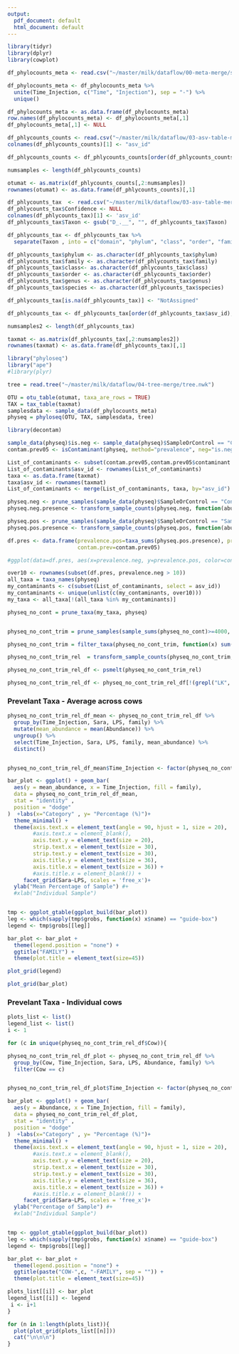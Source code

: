 ```yaml
---
output:
  pdf_document: default
  html_document: default
---
```


```r
library(tidyr)
library(dplyr)
library(cowplot)
```

```r
df_phylocounts_meta <- read.csv("~/master/milk/dataflow/00-meta-merge/sample-complete-all.txt", sep = "\t")

df_phylocounts_meta <- df_phylocounts_meta %>% 
  unite(Time_Injection, c("Time", "Injection"), sep = "-") %>%
  unique()

df_phylocounts_meta <- as.data.frame(df_phylocounts_meta)
row.names(df_phylocounts_meta) <- df_phylocounts_meta[,1]
df_phylocounts_meta[,1] <- NULL
```


```r
df_phlycounts_counts <- read.csv("~/master/milk/dataflow/03-asv-table-merge/feature-table-97.txt", sep = '\t', skip = 1)
colnames(df_phlycounts_counts)[1] <- "asv_id"

df_phlycounts_counts <- df_phlycounts_counts[order(df_phlycounts_counts$asv_id),] 

numsamples <- length(df_phlycounts_counts)

otumat <- as.matrix(df_phlycounts_counts[,2:numsamples])
rownames(otumat) <- as.data.frame(df_phlycounts_counts)[,1]
```

```r
df_phlycounts_tax  <- read.csv("~/master/milk/dataflow/03-asv-table-merge/taxonomy.tsv", sep = '\t')
df_phlycounts_tax$Confidence <- NULL
colnames(df_phlycounts_tax)[1] <- 'asv_id'
df_phlycounts_tax$Taxon <- gsub("D_.__", "", df_phlycounts_tax$Taxon)

df_phlycounts_tax <- df_phlycounts_tax %>%
  separate(Taxon , into = c("domain", "phylum", "class", "order", "family", "genus", "species"), sep = ";")

df_phlycounts_tax$phylum <- as.character(df_phlycounts_tax$phylum)
df_phlycounts_tax$family <- as.character(df_phlycounts_tax$family)
df_phlycounts_tax$class<- as.character(df_phlycounts_tax$class)
df_phlycounts_tax$order <- as.character(df_phlycounts_tax$order)
df_phlycounts_tax$genus <- as.character(df_phlycounts_tax$genus)
df_phlycounts_tax$species <- as.character(df_phlycounts_tax$species)

df_phlycounts_tax[is.na(df_phlycounts_tax)] <- "NotAssigned"

df_phlycounts_tax <- df_phlycounts_tax[order(df_phlycounts_tax$asv_id),] 

numsamples2 <- length(df_phlycounts_tax)

taxmat <- as.matrix(df_phlycounts_tax[,2:numsamples2])
rownames(taxmat) <- as.data.frame(df_phlycounts_tax)[,1]
```

```r
library("phyloseq")
library("ape")
#library(plyr)

tree = read.tree("~/master/milk/dataflow/04-tree-merge/tree.nwk")

OTU = otu_table(otumat, taxa_are_rows = TRUE)
TAX = tax_table(taxmat)
samplesdata <- sample_data(df_phylocounts_meta)
physeq = phyloseq(OTU, TAX, samplesdata, tree)
```

```r
library(decontam)

sample_data(physeq)$is.neg <- sample_data(physeq)$SampleOrControl == "Control"
contam.prev05 <- isContaminant(physeq, method="prevalence", neg="is.neg", threshold=0.6)

List_of_contaminants <- subset(contam.prev05,contam.prev05$contaminant == TRUE)
List_of_contaminants$asv_id <- rownames(List_of_contaminants)
taxa <- as.data.frame(taxmat)
taxa$asv_id <- rownames(taxmat)
List_of_contaminants <- merge(List_of_contaminants, taxa, by="asv_id")

physeq.neg <- prune_samples(sample_data(physeq)$SampleOrControl == "Control", physeq)
physeq.neg.presence <- transform_sample_counts(physeq.neg, function(abund) 1*(abund>0))

physeq.pos <- prune_samples(sample_data(physeq)$SampleOrControl == "Sample", physeq)
physeq.pos.presence <- transform_sample_counts(physeq.pos, function(abund) 1*(abund>0))

df.pres <- data.frame(prevalence.pos=taxa_sums(physeq.pos.presence), prevalence.neg=taxa_sums(physeq.neg.presence),
                      contam.prev=contam.prev05)

#ggplot(data=df.pres, aes(x=prevalence.neg, y=prevalence.pos, color=contam.prev.contaminant)) + geom_jitter() + ggtitle("Contamination - TRUE")

over10 <- rownames(subset(df.pres, prevalence.neg > 10))
all_taxa = taxa_names(physeq)
my_contaminants <- c(subset(List_of_contaminants, select = asv_id))
my_contaminants <- unique(unlist(c(my_contaminants, over10)))
my_taxa <- all_taxa[!(all_taxa %in% my_contaminants)]

physeq_no_cont = prune_taxa(my_taxa, physeq)


physeq_no_cont_trim = prune_samples(sample_sums(physeq_no_cont)>=4000, physeq_no_cont)

physeq_no_cont_trim = filter_taxa(physeq_no_cont_trim, function(x) sum(x > 100) > (0.2*length(x)), TRUE)

physeq_no_cont_trim_rel  = transform_sample_counts(physeq_no_cont_trim, function(x) x / sum(x) )

physeq_no_cont_trim_rel_df <- psmelt(physeq_no_cont_trim_rel)

physeq_no_cont_trim_rel_df <- physeq_no_cont_trim_rel_df[!(grepl("LK", physeq_no_cont_trim_rel_df$Sample)), ]
```

### Prevelant Taxa - Average across cows 


```r
physeq_no_cont_trim_rel_df_mean <- physeq_no_cont_trim_rel_df %>%
  group_by(Time_Injection, Sara, LPS, family) %>%
  mutate(mean_abundance = mean(Abundance)) %>%
  ungroup() %>%
  select(Time_Injection, Sara, LPS, family, mean_abundance) %>%
  distinct()


physeq_no_cont_trim_rel_df_mean$Time_Injection <- factor(physeq_no_cont_trim_rel_df_mean$Time_Injection, levels = c("1-Before", "32-Before", "32-After", "34-After"))

bar_plot <- ggplot() + geom_bar(
  aes(y = mean_abundance, x = Time_Injection, fill = family),
  data = physeq_no_cont_trim_rel_df_mean,
  stat = "identity" ,
  position = "dodge"
)  +labs(x="Category" , y= "Percentage (%)")+
  theme_minimal() +
  theme(axis.text.x = element_text(angle = 90, hjust = 1, size = 20),
        #axis.text.x = element_blank(), 
        axis.text.y = element_text(size = 20), 
        strip.text.x = element_text(size = 30),
        strip.text.y = element_text(size = 30),
        axis.title.y = element_text(size = 36),
        axis.title.x = element_text(size = 36)) +
        #axis.title.x = element_blank()) + 
     facet_grid(Sara~LPS, scales = 'free_x')+
  ylab("Mean Percentage of Sample") #+
  #xlab("Individual Sample") 


tmp <- ggplot_gtable(ggplot_build(bar_plot))
leg <- which(sapply(tmp$grobs, function(x) x$name) == "guide-box")
legend <- tmp$grobs[[leg]]

bar_plot <- bar_plot +
  theme(legend.position = "none") + 
  ggtitle("FAMILY") + 
  theme(plot.title = element_text(size=45))
```

```r
plot_grid(legend)
```

```r
plot_grid(bar_plot)
```



### Prevelant Taxa - Individual cows

```r
plots_list <- list()
legend_list <- list()
i <- 1

for (c in unique(physeq_no_cont_trim_rel_df$Cow)){

physeq_no_cont_trim_rel_df_plot <- physeq_no_cont_trim_rel_df %>%
  group_by(Cow, Time_Injection, Sara, LPS, Abundance, family) %>%
  filter(Cow == c)


physeq_no_cont_trim_rel_df_plot$Time_Injection <- factor(physeq_no_cont_trim_rel_df_plot$Time_Injection, levels = c("1-Before", "32-Before", "32-After", "34-After"))

bar_plot <- ggplot() + geom_bar(
  aes(y = Abundance, x = Time_Injection, fill = family),
  data = physeq_no_cont_trim_rel_df_plot,
  stat = "identity" ,
  position = "dodge"
)  +labs(x="Category" , y= "Percentage (%)")+
  theme_minimal() +
  theme(axis.text.x = element_text(angle = 90, hjust = 1, size = 20),
        #axis.text.x = element_blank(), 
        axis.text.y = element_text(size = 20), 
        strip.text.x = element_text(size = 30),
        strip.text.y = element_text(size = 30),
        axis.title.y = element_text(size = 36),
        axis.title.x = element_text(size = 36)) +
        #axis.title.x = element_blank()) + 
     facet_grid(Sara~LPS, scales = 'free_x')+
  ylab("Percentage of Sample") #+
  #xlab("Individual Sample") 


tmp <- ggplot_gtable(ggplot_build(bar_plot))
leg <- which(sapply(tmp$grobs, function(x) x$name) == "guide-box")
legend <- tmp$grobs[[leg]]

bar_plot <- bar_plot +
  theme(legend.position = "none") + 
  ggtitle(paste("COW-",c, "-FAMILY", sep = "")) +
  theme(plot.title = element_text(size=45))

plots_list[[i]] <- bar_plot
legend_list[[i]] <- legend
 i <- i+1
}
```

```r
for (n in 1:length(plots_list)){
  plot(plot_grid(plots_list[[n]]))
  cat("\n\n\n")
}

```


